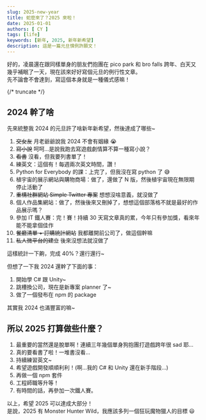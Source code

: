 ```yaml
---
slug: 2025-new-year
title: 蛇麼來了？2025 來啦！
date: 2025-01-01
authors: [ CY ]
tags: [life]
keywords: [新年, 2025, 新年新希望]
description: 這是一篇元旦慣例許願文！
---
```


好的，凌晨還在跟同樣單身的朋友們抱團在 pico park 和 bro falls 跨年、白天又幾乎補眠了一天，現在該來好好寫個元旦的例行性文章。  
先不論會不會達到，寫這個本身就是一種儀式感嘛！

{/* truncate */}

## 2024 幹了啥
先來統整我 2024 的元旦許了啥新年新希望，然後達成了哪些~

1. ~~交女友~~ 月老爺爺說我 2024 不會有姻緣 :sob:
2. ~~寫小說~~ 呵呵...是說我跑去寫遊戲劇情算不算一種寫小說？
3. ~~看書~~ 沒看，但我要列書單了！
4. 練英文：這個有！每週兩次英文時間，讚！
5. Python for Everybody 的課：上完了，但我沒在寫 python 了 :sweat_smile:
6. 植宇宙的展示網站與購物商場：做了，還做了 N 版，然後植宇宙現在無限期停止活動了
7. ~~重構社群網站 Simple Twitter 專案~~ 想想沒啥意義，就沒做了
8. 個人作品集網站：做了，然後後來又刪掉了，想想這個部落格不就是最好的作品展示嗎？
9. 參加 IT 鐵人賽：完！賽！持續 30 天寫文章真的累，今年只有參加獎，看來年能不能拿個佳作
10. ~~餐廳清單 + 訂購統計網站~~ 我都離開前公司了，做這個幹嘛
11. ~~私人微平台的建立~~ 後來沒想法就沒做了

這樣統計一下齁，完成 40%？還行還行~

但想了一下我 2024 還幹了下面的事：
1. 開始學 C# 跟 Unity~
2. 跳槽換公司，現在是新專案 planner 了~
3. 做了一個發布在 npm 的 package

其實我 2024 也滿豐富的嘛~

## 所以 2025 打算做些什麼？
1. 最重要的當然還是脫單啊！連續三年幾個單身狗抱團打遊戲跨年很 sad 耶...
2. 真的要看書了啦！一堆書沒看...
3. 持續練習英文~
4. 希望遊戲開發順順利利！(啊...我的 C# 和 Unity 還在新手階段...)
5. 再做一個 npm 套件
6. 工程師職等升等！
7. 有時間的話，再參加一次鐵人賽。

以上，希望 2025 可以達成大部分！  
是說，2025 有 Monster Hunter Wild，我應該多列一個狂玩魔物獵人的目標 :smiley:
